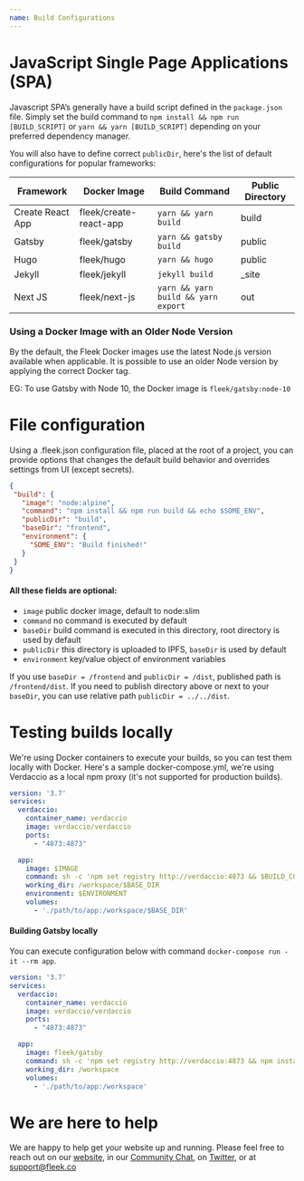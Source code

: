 ```yaml
---
name: Build Configurations
---
```


# JavaScript Single Page Applications (SPA)
Javascript SPA’s generally have a build script defined in the `package.json` file. Simply set the build command to `npm install && npm run [BUILD_SCRIPT]` or `yarn && yarn [BUILD_SCRIPT]` depending on your preferred dependency manager.

You will also have to define correct `publicDir`, here's the list of default configurations for popular frameworks:

<div id="framework-list">

| Framework          | Docker Image           | Build Command                       | Public Directory |
|--------------------|------------------------|-------------------------------------|------------------|
| Create React App   | fleek/create-react-app | `yarn && yarn build`                | build            |
| Gatsby             | fleek/gatsby           | `yarn && gatsby build`              | public           |
| Hugo               | fleek/hugo             | `yarn && hugo`                      | public           |
| Jekyll             | fleek/jekyll           | `jekyll build`                      | _site            |
| Next JS            | fleek/next-js          | `yarn && yarn build && yarn export` | out              |

</div>

### Using a Docker Image with an Older Node Version

By the default, the Fleek Docker images use the latest Node.js version available when applicable. It is possible to use an older Node version by applying the correct Docker tag.

EG: To use Gatsby with Node 10, the Docker image is `fleek/gatsby:node-10`

# File configuration

Using a .fleek.json configuration file, placed at the root of a project, you can provide options that changes the default build behavior and overrides settings from UI (except secrets).

```json
{
 "build": {
   "image": "node:alpine",
   "command": "npm install && npm run build && echo $SOME_ENV",
   "publicDir": "build",
   "baseDir": "frontend",
   "environment": {
     "SOME_ENV": "Build finished!"
   }
 }
}
```

#### All these fields are optional:

- `image` public docker image, default to node:slim
- `command` no command is executed by default
- `baseDir` build command is executed in this directory, root directory is used by default
- `publicDir` this directory is uploaded to IPFS, `baseDir` is used by default
- `environment` key/value object of environment variables

If you use `baseDir = /frontend` and `publicDir = /dist`, published path is `/frontend/dist`. If you need to publish directory above or next to your `baseDir`, you can use relative path `publicDir = ../../dist`.

# Testing builds locally

We're using Docker containers to execute your builds, so you can test them locally with Docker. Here's a sample docker-compose.yml, we're using Verdaccio as a local npm proxy (it's not supported for production builds).

```yaml
version: '3.7'
services:
  verdaccio:
    container_name: verdaccio
    image: verdaccio/verdaccio
    ports:
      - "4873:4873"

  app:
    image: $IMAGE
    command: sh -c 'npm set registry http://verdaccio:4873 && $BUILD_COMMAND'
    working_dir: /workspace/$BASE_DIR
    environment: $ENVIRONMENT
    volumes:
      - './path/to/app:/workspace/$BASE_DIR'
```

#### Building Gatsby locally

You can execute configuration below with command `docker-compose run -it --rm app`.

```yaml
version: '3.7'
services:
  verdaccio:
    container_name: verdaccio
    image: verdaccio/verdaccio
    ports:
      - "4873:4873"

  app:
    image: fleek/gatsby
    command: sh -c 'npm set registry http://verdaccio:4873 && npm install && npm run build'
    working_dir: /workspace
    volumes:
      - './path/to/app:/workspace'
```


# We are here to help

We are happy to help get your website up and running. Please feel free to reach out on our [website](https://fleek.co), in our [Community Chat](https://join.slack.com/t/fleek-public/shared_invite/zt-bxna7y1d-PbVdut4rgHt5jM6Zjg9g9A), on [Twitter](https://twitter.com/FleekHQ), or at support@fleek.co
